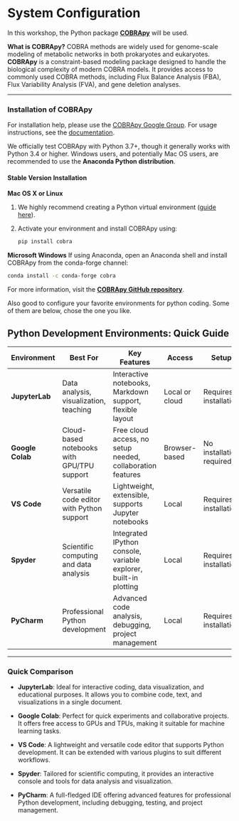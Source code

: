 # System Configuration {.unnumbered}

In this workshop, the Python package [**COBRApy**](https://github.com/opencobra/cobrapy) will be used.

**What is COBRApy?** COBRA methods are widely used for genome-scale modeling of metabolic networks in both prokaryotes and eukaryotes. **COBRApy** is a constraint-based modeling package designed to handle the biological complexity of modern COBRA models. It provides access to commonly used COBRA methods, including Flux Balance Analysis (FBA), Flux Variability Analysis (FVA), and gene deletion analyses.

------------------------------------------------------------------------

### Installation of COBRApy

For installation help, please use the [COBRApy Google Group](https://groups.google.com/g/cobrapy). For usage instructions, see the [documentation](https://github.com/opencobra/cobrapy).

We officially test COBRApy with Python 3.7+, though it generally works with Python 3.4 or higher. Windows users, and potentially Mac OS users, are recommended to use the **Anaconda Python distribution**.

#### Stable Version Installation

**Mac OS X or Linux**

1.  We highly recommend creating a Python virtual environment ([guide here](https://realpython.com/python-virtual-environments-a-primer/)).

2.  Activate your environment and install COBRApy using:

    ``` bash
    pip install cobra
    ```

**Microsoft Windows** If using Anaconda, open an Anaconda shell and install COBRApy from the conda-forge channel:

``` bash
conda install -c conda-forge cobra
```

For more information, visit the [**COBRApy GitHub repository**](https://github.com/opencobra/cobrapy).

Also good to configure your favorite environments for python coding. Some of them are below, chose the one you like.

## Python Development Environments: Quick Guide

| Environment      | Best For                                   | Key Features                                                     | Access         | Setup                    | Link                                                            |
|------------------|--------------------------------------------|------------------------------------------------------------------|----------------|--------------------------|-----------------------------------------------------------------|
| **JupyterLab**   | Data analysis, visualization, teaching     | Interactive notebooks, Markdown support, flexible layout         | Local or cloud | Requires installation    | [jupyter.org](https://jupyter.org/)                             |
| **Google Colab** | Cloud-based notebooks with GPU/TPU support | Free cloud access, no setup needed, collaboration features       | Browser-based  | No installation required | [colab.research.google.com](https://colab.research.google.com/) |
| **VS Code**      | Versatile code editor with Python support  | Lightweight, extensible, supports Jupyter notebooks              | Local          | Requires installation    | [code.visualstudio.com](https://code.visualstudio.com/)         |
| **Spyder**       | Scientific computing and data analysis     | Integrated IPython console, variable explorer, built-in plotting | Local          | Requires installation    | [spyder-ide.org](https://www.spyder-ide.org/)                   |
| **PyCharm**      | Professional Python development            | Advanced code analysis, debugging, project management            | Local          | Requires installation    | [jetbrains.com/pycharm](https://www.jetbrains.com/pycharm/)     |

------------------------------------------------------------------------

### Quick Comparison

-   **JupyterLab**: Ideal for interactive coding, data visualization, and educational purposes. It allows you to combine code, text, and visualizations in a single document.

-   **Google Colab**: Perfect for quick experiments and collaborative projects. It offers free access to GPUs and TPUs, making it suitable for machine learning tasks.

-   **VS Code**: A lightweight and versatile code editor that supports Python development. It can be extended with various plugins to suit different workflows.

-   **Spyder**: Tailored for scientific computing, it provides an interactive console and tools for data analysis and visualization.

-   **PyCharm**: A full-fledged IDE offering advanced features for professional Python development, including debugging, testing, and project management.
